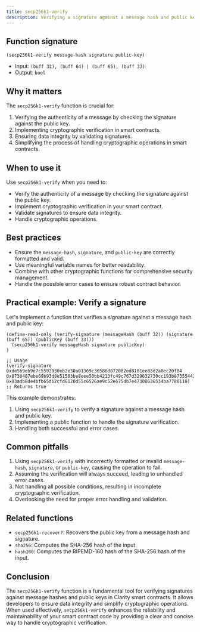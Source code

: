 ```yaml
---
title: secp256k1-verify
description: Verifying a signature against a message hash and public key in Clarity smart contracts.
---
```


## Function signature

```clarity
(secp256k1-verify message-hash signature public-key)
```

- Input: `(buff 32), (buff 64) | (buff 65), (buff 33)`
- Output: `bool`

## Why it matters

The `secp256k1-verify` function is crucial for:

1. Verifying the authenticity of a message by checking the signature against the public key.
2. Implementing cryptographic verification in smart contracts.
3. Ensuring data integrity by validating signatures.
4. Simplifying the process of handling cryptographic operations in smart contracts.

## When to use it

Use `secp256k1-verify` when you need to:

- Verify the authenticity of a message by checking the signature against the public key.
- Implement cryptographic verification in your smart contract.
- Validate signatures to ensure data integrity.
- Handle cryptographic operations.

## Best practices

- Ensure the `message-hash`, `signature`, and `public-key` are correctly formatted and valid.
- Use meaningful variable names for better readability.
- Combine with other cryptographic functions for comprehensive security management.
- Handle the possible error cases to ensure robust contract behavior.

## Practical example: Verify a signature

Let's implement a function that verifies a signature against a message hash and public key:

```clarity
(define-read-only (verify-signature (messageHash (buff 32)) (signature (buff 65)) (publicKey (buff 33)))
  (secp256k1-verify messageHash signature publicKey)
)

;; Usage
(verify-signature 0xde5b9eb9e7c5592930eb2e30a01369c36586d872082ed8181ee83d2a0ec20f04 0x8738487ebe69b93d8e51583be8eee50bb4213fc49c767d329632730cc193b873554428fc936ca3569afc15f1c9365f6591d6251a89fee9c9ac661116824d3a1301 0x03adb8de4bfb65db2cfd6120d55c6526ae9c52e675db7e47308636534ba7786110) 
;; Returns true
```

This example demonstrates:
1. Using `secp256k1-verify` to verify a signature against a message hash and public key.
2. Implementing a public function to handle the signature verification.
3. Handling both successful and error cases.

## Common pitfalls

1. Using `secp256k1-verify` with incorrectly formatted or invalid `message-hash`, `signature`, or `public-key`, causing the operation to fail.
2. Assuming the verification will always succeed, leading to unhandled error cases.
3. Not handling all possible conditions, resulting in incomplete cryptographic verification.
4. Overlooking the need for proper error handling and validation.

## Related functions

- `secp256k1-recover?`: Recovers the public key from a message hash and signature.
- `sha256`: Computes the SHA-256 hash of the input.
- `hash160`: Computes the RIPEMD-160 hash of the SHA-256 hash of the input.

## Conclusion

The `secp256k1-verify` function is a fundamental tool for verifying signatures against message hashes and public keys in Clarity smart contracts. It allows developers to ensure data integrity and simplify cryptographic operations. When used effectively, `secp256k1-verify` enhances the reliability and maintainability of your smart contract code by providing a clear and concise way to handle cryptographic verification.
